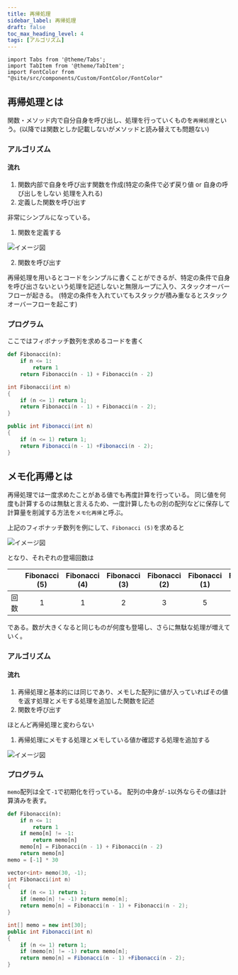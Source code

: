 ```yaml
---
title: 再帰処理
sidebar_label: 再帰処理
draft: false
toc_max_heading_level: 4
tags: [アルゴリズム]
---
```


```mdx-code-block
import Tabs from '@theme/Tabs';
import TabItem from '@theme/TabItem';
import FontColor from "@site/src/components/Custom/FontColor/FontColor"
```

## 再帰処理とは

関数・メソッド内で自分自身を呼び出し、処理を行っていくものを`再帰処理`という。(以降では関数としか記載しないがメソッドと読み替えても問題ない)

### アルゴリズム

#### 流れ

1. 関数内部で自身を呼び出す関数を作成(特定の条件で<FontColor color="red">必ず</FontColor>戻り値 or 自身の呼び出しをしない 処理を入れる)
2. 定義した関数を呼び出す

非常にシンプルになっている。

1. 関数を定義する

![イメージ図](/img/svg/Algorithm/recursive/recursive-1.drawio.svg "関数定義")

2. 関数を呼び出す

再帰処理を用いるとコードをシンプルに書くことができるが、特定の条件で自身を呼び出さないという処理を記述しないと無限ループに入り、スタックオーバーフローが起きる。
(特定の条件を入れていてもスタックが積み重なるとスタックオーバーフローを起こす)

### プログラム

ここではフィボナッチ数列を求めるコードを書く

<Tabs groupId="code">
  <TabItem value="python" label="Python" default>

```python
def Fibonacci(n):
    if n <= 1:
        return 1
    return Fibonacci(n - 1) + Fibonacci(n - 2)
```

  </TabItem>
  <TabItem value="C++" label="C++">

```cpp
int Fibonacci(int n)
{
    if (n <= 1) return 1;
    return Fibonacci(n - 1) + Fibonacci(n - 2);
}
```

  </TabItem>
  <TabItem value="C#" label="C#">

```csharp
public int Fibonacci(int n)
{
    if (n <= 1) return 1;
    return Fibonacci(n - 1) +Fibonacci(n - 2);
}
```

  </TabItem>
</Tabs>

## メモ化再帰とは

再帰処理では一度求めたことがある値でも再度計算を行っている。
同じ値を何度も計算するのは無駄と言えるため、一度計算したもの別の配列などに保存して計算量を削減する方法を`メモ化再帰`と呼ぶ。

上記のフィボナッチ数列を例にして、`Fibonacci (5)`を求めると

![イメージ図](/img/svg/Algorithm/recursive/recursive-2.drawio.svg "フィボナッチ")

となり、それぞれの登場回数は

|      | Fibonacci (5) | Fibonacci (4) | Fibonacci (3) | Fibonacci (2) | Fibonacci (1) | Fibonacci (0) |
| :--: | :-----------: | :-----------: | :-----------: | :-----------: | :-----------: | :-----------: |
| 回数 |       1       |       1       |       2       |       3       |       5       |       3       |

である。数が大きくなると同じものが何度も登場し、さらに無駄な処理が増えていく。

### アルゴリズム

#### 流れ

1. 再帰処理と基本的には同じであり、メモした配列に値が入っていればその値を返す処理とメモする処理を追加した関数を記述
2. 関数を呼び出す

ほとんど再帰処理と変わらない

1. 再帰処理にメモする処理とメモしている値か確認する処理を追加する

![イメージ図](/img/svg/Algorithm/recursive/recursive-3.drawio.svg "メモ化")

### プログラム

`memo`配列は全て`-1`で初期化を行っている。
配列の中身が`-1`以外ならその値は計算済みを表す。

<Tabs groupId="code">
  <TabItem value="python" label="Python" default>

```python
def Fibonacci(n):
    if n <= 1:
        return 1
    if memo[n] != -1:
        return memo[n]
    memo[n] = Fibonacci(n - 1) + Fibonacci(n - 2)
    return memo[n]
memo = [-1] * 30
```

  </TabItem>
  <TabItem value="C++" label="C++">

```cpp
vector<int> memo(30, -1);
int Fibonacci(int n)
{
    if (n <= 1) return 1;
    if (memo[n] != -1) return memo[n];
    return memo[n] = Fibonacci(n - 1) + Fibonacci(n - 2);
}
```

  </TabItem>
  <TabItem value="C#" label="C#">

```csharp
int[] memo = new int[30];
public int Fibonacci(int n)
{
    if (n <= 1) return 1;
    if (memo[n] != -1) return memo[n];
    return memo[n] = Fibonacci(n - 1) +Fibonacci(n - 2);
}
```

  </TabItem>
</Tabs>
